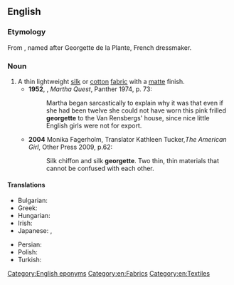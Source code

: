 {{also|Georgette}}
==English==
{{wikipedia}}

===Etymology===
From {{etyl|fr|en}} {{m|fr|georgette}}, named after Georgette de la Plante, French dressmaker.

===Noun===
{{en-noun}}

# A thin lightweight [[silk]] or [[cotton]] [[fabric]] with a [[matte]] finish.
#* '''1952''', {{w|Doris Lessing}}, ''Martha Quest'', Panther 1974, p. 73:
#*: Martha began sarcastically to explain why it was that even if she had been twelve she could not have worn this pink frilled '''georgette''' to the Van Rensbergs' house, since nice little English girls were not for export.
#* '''2004''' Monika Fagerholm, Translator Kathleen Tucker,''The American Girl'', Other Press 2009, p.62:
#*: Silk chiffon and silk '''georgette'''. Two thin, thin materials that cannot be confused with each other.

====Translations====
{{trans-top|fabric}}
* Bulgarian: {{t|bg|жоржет|m|sc=Cyrl}}
* Greek: {{t+|el|ζορζέτα|f}}
* Hungarian: {{t|hu|zsorzsett}}
* Irish: {{t|ga|seoirséad|m}}
* Japanese: {{t|ja|ジョーゼット|tr=jōzetto}}, {{t|ja|経緯縮緬|tr=たてよこちりめん, tateyoko chirimen}}
{{trans-mid}}
* Persian: {{t+|fa|ژرژت|tr=žoržet|sc=fa-Arab}}
* Polish: {{t+|pl|żorżeta|f}}
* Turkish: {{t+|tr|jorjet}}
{{trans-bottom}}

[[Category:English eponyms]]
[[Category:en:Fabrics]]
[[Category:en:Textiles]]